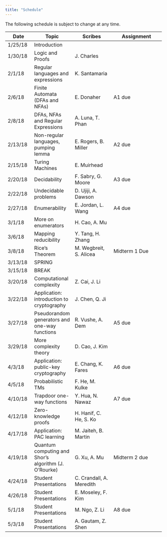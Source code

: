 ```yaml
---
title: "Schedule"
---
```

The following schedule is subject to change at any time.

| **Date** | **Topic**  | **Scribes** |  **Assignment** |
| ---------|------------|-------------|-----------------|
| 1/25/18  | Introduction |||
| 1/30/18  | Logic and Proofs |J. Charles||
| 2/1/18   | Regular languages and expressions |K. Santamaria||
| 2/6/18   | Finite Automata (DFAs and NFAs) |E. Donaher|A1 due|
| 2/8/18   | DFAs, NFAs and Regular Expressions |A. Luna, T. Phan||
| 2/13/18  | Non-regular languages, pumping lemma |E. Rogers, B. Miller|A2 due|
| 2/15/18  | Turing Machines |E. Muirhead||
| 2/20/18  | Decidability |F. Sabry, G. Moore|A3 due|
| 2/22/18  | Undecidable problems |D. Ujiji, A. Dawson||
| 2/27/18  | Enumerability |E. Jordan, L. Wang|A4 due|
| 3/1/18   | More on enumerators |H. Cao, A. Mu||
| 3/6/18   | Mapping reducibility |Y. Tang, H. Zhang ||
| 3/8/18   | Rice's Theorem |M. Wegbreit, S. Alicea| Midterm 1 Due |
| 3/13/18  | SPRING |||
| 3/15/18  | BREAK |||
| 3/20/18  | Computational complexity |Z. Cai, J. Li||
| 3/22/18  | Application: introduction to cryptography |J. Chen, Q. Ji||
| 3/27/18  | Pseudorandom generators and one-way functions |R. Vushe, A. Dem|A5 due|
| 3/29/18  | More complexity theory |D. Cao, J. Kim||
| 4/3/18   | Application: public-key cryptography |E. Chang, K. Fares|A6 due|
| 4/5/18   | Probabilistic TMs |F. He, M. Kulke||
| 4/10/18  | Trapdoor one-way functions |Y. Hua, N. Nawaz|A7 due|
| 4/12/18  | Zero-knowledge proofs |H. Hanif, C. He, S. Ko||
| 4/17/18  | Application: PAC learning |M. Jaiteh, B. Martin||
| 4/19/18  | Quantum computing and Shor's algorithm (J. O'Rourke) |G. Xu, A. Mu| Midterm 2 due |
| 4/24/18  | Student Presentations |C. Crandall, A. Meredith||
| 4/26/18  | Student Presentations |E. Moseley, F. Kim||
| 5/1/18   | Student Presentations |M. Ngo, Z. Li|A8 due|
| 5/3/18   | Student Presentations |A. Gautam, Z. Shen||